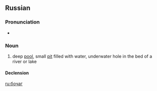 ==Russian==

===Pronunciation===
* {{ru-IPA|боча́г}}

===Noun===
{{ru-noun+|b|боча́г}}

# {{lb|ru|regional|hydrology}} deep [[pool]], small [[pit]] filled with water, underwater hole in the bed of a river or lake{{gloss|any wide or deep cavity of earth that is situated on a riverbed or at the bottom of a small river, a lake, or a swamp}}

====Declension====
{{ru-noun-table|b|боча́г}}

[[ru:бочаг]]